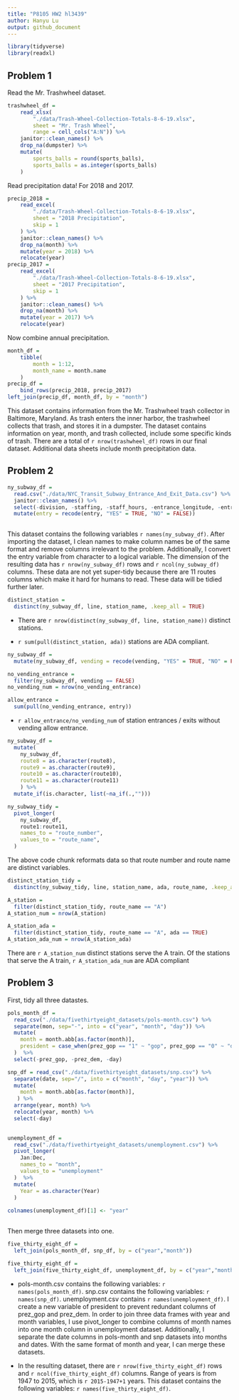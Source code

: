 ```yaml
---
title: "P8105 HW2 hl3439"
author: Hanyu Lu
output: github_document
---
```


```r
library(tidyverse)
library(readxl)
```

## Problem 1

Read the Mr. Trashwheel dataset. 

```r
trashwheel_df = 
	read_xlsx(
		"./data/Trash-Wheel-Collection-Totals-8-6-19.xlsx",
		sheet = "Mr. Trash Wheel",
		range = cell_cols("A:N")) %>% 
	janitor::clean_names() %>% 
	drop_na(dumpster) %>% 
	mutate(
		sports_balls = round(sports_balls),
		sports_balls = as.integer(sports_balls)
	)
```

Read precipitation data! For 2018 and 2017. 

```r
precip_2018 = 
	read_excel(
		"./data/Trash-Wheel-Collection-Totals-8-6-19.xlsx",
		sheet = "2018 Precipitation",
		skip = 1
	) %>% 
	janitor::clean_names() %>% 
	drop_na(month) %>% 
	mutate(year = 2018) %>% 
	relocate(year)
precip_2017 = 
	read_excel(
		"./data/Trash-Wheel-Collection-Totals-8-6-19.xlsx",
		sheet = "2017 Precipitation",
		skip = 1
	) %>% 
	janitor::clean_names() %>% 
	drop_na(month) %>% 
	mutate(year = 2017) %>% 
	relocate(year)
```

Now combine annual precipitation.

```r
month_df = 
	tibble(
		month = 1:12,
		month_name = month.name
	)
precip_df = 
	bind_rows(precip_2018, precip_2017)
left_join(precip_df, month_df, by = "month")
```

This dataset contains information from the Mr. Trashwheel trash collector in Baltimore, Maryland. As trash enters the inner harbor, the trashwheel collects that trash, and stores it in a dumpster. The dataset contains information on year, month, and trash collected, include some specific kinds of trash. There are a total of `r nrow(trashwheel_df)` rows in our final dataset. Additional data sheets include month precipitation data. 

## Problem 2

```r
ny_subway_df = 
  read.csv("./data/NYC_Transit_Subway_Entrance_And_Exit_Data.csv") %>% 
  janitor::clean_names() %>% 
  select(-division, -staffing, -staff_hours, -entrance_longitude, -entrance_latitude, -entrance_location, -station_location, -corner, -east_west_street, -north_south_street, -free_crossover, -ada_notes, -exit_only) %>% 
  mutate(entry = recode(entry, "YES" = TRUE, "NO" = FALSE)) 
  
```

This dataset contains the following variables `r names(ny_subway_df)`.  After importing the dataset, I clean names to make column names be of the same format and remove columns irrelevant to the problem.  Additionally, I convert the entry variable from character to a logical variable.  The dimension of the resulting data has `r nrow(ny_subway_df)` rows and `r ncol(ny_subway_df)` columns.  These data are not yet super-tidy because there are 11 routes columns which make it hard for humans to read.  These data will be tidied further later.

```r
distinct_station = 
  distinct(ny_subway_df, line, station_name, .keep_all = TRUE)
```

* There are `r nrow(distinct(ny_subway_df, line, station_name))` distinct stations. 

* `r sum(pull(distinct_station, ada))` stations are ADA compliant.

```r
ny_subway_df =
  mutate(ny_subway_df, vending = recode(vending, "YES" = TRUE, "NO" = FALSE))

no_vending_entrance =
  filter(ny_subway_df, vending == FALSE)
no_vending_num = nrow(no_vending_entrance)

allow_entrance =
  sum(pull(no_vending_entrance, entry))
```

* `r allow_entrance/no_vending_num` of station entrances / exits without vending allow entrance.

```r
ny_subway_df =
  mutate(
    ny_subway_df, 
    route8 = as.character(route8),
    route9 = as.character(route9),
    route10 = as.character(route10),
    route11 = as.character(route11)
    ) %>% 
  mutate_if(is.character, list(~na_if(.,""))) 

ny_subway_tidy = 
  pivot_longer(
    ny_subway_df,
    route1:route11,
    names_to = "route_number",
    values_to = "route_name",
  )


```

The above code chunk reformats data so that route number and route name are distinct variables.

```r
distinct_station_tidy =
  distinct(ny_subway_tidy, line, station_name, ada, route_name, .keep_all = TRUE)

A_station = 
  filter(distinct_station_tidy, route_name == "A")
A_station_num = nrow(A_station)

A_station_ada =
  filter(distinct_station_tidy, route_name == "A", ada == TRUE)
A_station_ada_num = nrow(A_station_ada)
```

There are `r A_station_num` distinct stations serve the A train.  Of the stations that serve the A train, `r A_station_ada_num` are ADA compliant

## Problem 3

First, tidy all three datastes.

```r
pols_month_df = 
  read_csv("./data/fivethirtyeight_datasets/pols-month.csv") %>% 
  separate(mon, sep="-", into = c("year", "month", "day")) %>% 
  mutate(
    month = month.abb[as.factor(month)],
    president = case_when(prez_gop == "1" ~ "gop", prez_gop == "0" ~ "dem")
  )  %>% 
  select(-prez_gop, -prez_dem, -day) 

snp_df = read_csv("./data/fivethirtyeight_datasets/snp.csv") %>% 
  separate(date, sep="/", into = c("month", "day", "year")) %>% 
  mutate(
    month = month.abb[as.factor(month)],
   ) %>% 
  arrange(year, month) %>% 
  relocate(year, month) %>% 
  select(-day)
  

unemployment_df = 
  read_csv("./data/fivethirtyeight_datasets/unemployment.csv") %>% 
  pivot_longer(
    Jan:Dec,
    names_to = "month",
    values_to = "unemployment"
  )  %>% 
  mutate(
    Year = as.character(Year)
  )
  
colnames(unemployment_df)[1] <- "year"
  

```

Then merge three datasets into one.

```r
five_thirty_eight_df =
  left_join(pols_month_df, snp_df, by = c("year","month"))

five_thirty_eight_df =
  left_join(five_thirty_eight_df, unemployment_df, by = c("year","month"))
```

* pols-month.csv contains the following variables: `r names(pols_month_df)`.  snp.csv contains the following variables: `r names(snp_df)`.  unemployment.csv contains `r names(unemployment_df)`.  I create a new variable of president to prevent redundant columns of prez_gop and prez_dem. In order to join three data frames with year and month variables,  I use pivot_longer to combine columns of month names into one month column in unemployment dataset.  Additionally, I separate the date columns in pols-month and snp datasets into months and dates.  With the same format of month and year, I can merge these datasets. 

* In the resulting dataset, there are `r nrow(five_thirty_eight_df)` rows and `r ncol(five_thirty_eight_df)` columns.  Range of years is from 1947 to 2015, which is `r 2015-1947+1` years.  This dataset contains the following variables: `r names(five_thirty_eight_df)`.